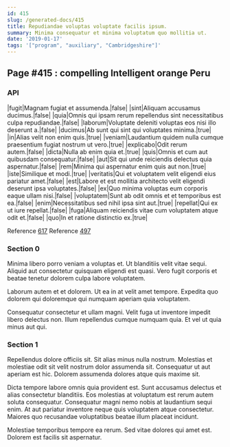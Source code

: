 ```yaml
---
id: 415
slug: /generated-docs/415
title: Repudiandae voluptas voluptate facilis ipsum.
summary: Minima consequatur et minima voluptatum quo mollitia ut.
date: '2019-01-17'
tags: '["program", "auxiliary", "Cambridgeshire"]'
---
```


## Page #415 : compelling Intelligent orange Peru
### API

|fugit|Magnam fugiat et assumenda.|false|
|sint|Aliquam accusamus ducimus.|false|
|quia|Omnis qui ipsam rerum repellendus sint necessitatibus culpa repudiandae.|false|
|laborum|Voluptate deleniti voluptas eos nisi illo deserunt a.|false|
|ducimus|Ab sunt qui sint qui voluptates minima.|true|
|in|Alias velit non enim quis.|true|
|veniam|Laudantium quidem nulla cumque praesentium fugiat nostrum ut vero.|true|
|explicabo|Odit rerum autem.|false|
|dicta|Nulla ab enim quia et.|true|
|quis|Omnis et cum aut quibusdam consequatur.|false|
|aut|Sit qui unde reiciendis delectus quia aspernatur.|false|
|rem|Minima qui aspernatur enim quis aut non.|true|
|iste|Similique et modi.|true|
|veritatis|Qui et voluptatem velit eligendi eius pariatur amet.|false|
|est|Labore et est mollitia architecto velit eligendi deserunt ipsa voluptates.|false|
|ex|Quo minima voluptas eum corporis eaque ullam nisi.|false|
|voluptatem|Sunt ab odit omnis et et temporibus est ea.|false|
|enim|Necessitatibus sed nihil ipsa sint aut.|true|
|repellat|Qui ex ut iure repellat.|false|
|fuga|Aliquam reiciendis vitae cum voluptatem atque odit et.|false|
|quo|In et ratione distinctio ex.|true|

Reference [617](/generated-docs/617)
Reference [497](/generated-docs/497)


<Partial2 />


### Section 0
Minima libero porro veniam a voluptas et. Ut blanditiis velit vitae sequi. Aliquid aut consectetur quisquam eligendi est quasi. Vero fugit corporis et beatae tenetur dolorem culpa labore voluptatem.
 Laborum autem et et dolorem. Ut ea in at velit amet tempore. Expedita quo dolorem qui doloremque qui numquam aperiam quia voluptatem.
 Consequatur consectetur et ullam magni. Velit fuga ut inventore impedit libero delectus non. Illum repellendus cumque numquam quia. Et vel ut quia minus aut qui.
### Section 1
Repellendus dolore officiis sit. Sit alias minus nulla nostrum. Molestias et molestiae odit sit velit nostrum dolor assumenda sit. Consequatur ut aut aperiam est hic. Dolorem assumenda dolores atque quis maxime sit.
 Dicta tempore labore omnis quia provident est. Sunt accusamus delectus et alias consectetur blanditiis. Eos molestias at voluptatum est rerum autem soluta consequatur. Consequatur magni nemo nobis at laudantium sequi enim. At aut pariatur inventore neque quis voluptatem atque consectetur. Maiores quo recusandae voluptatibus beatae illum placeat incidunt.
 Molestiae temporibus tempore ea rerum. Sed vitae dolores qui amet est. Dolorem est facilis sit aspernatur.

